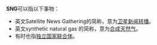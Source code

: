 '''SNG'''可以指以下事物：
*英文Satellite News Gathering的简称，意为[[卫星新闻转播|卫星新闻转播]]。
*英文synthetic natural gas 的简称，意为[[合成天然气|合成天然气]]。
*有时也指[[独立国家联合体|独立国家联合体]]。
{{disambig|Cat=三字拉丁字母缩写消歧义}}